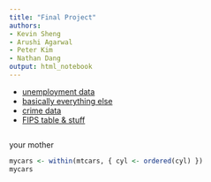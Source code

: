 ```yaml
---
title: "Final Project"
authors:
- Kevin Sheng
- Arushi Agarwal
- Peter Kim
- Nathan Dang
output: html_notebook
---
```


* [unemployment data](https://www.bls.gov/lau/)
* [basically everything else](https://www.census.gov/quickfacts/fact/table/alleghenycountypennsylvania/LND110210#LND110210)
* [crime data](https://www.icpsr.umich.edu/web/NACJD/studies/37059/summary#)
* [FIPS table & stuff](https://github.com/kjhealy/fips-codes/blob/master/state_and_county_fips_master.csv)

```r
```

$\text{your mother}$
```r
mycars <- within(mtcars, { cyl <- ordered(cyl) })
mycars
```
